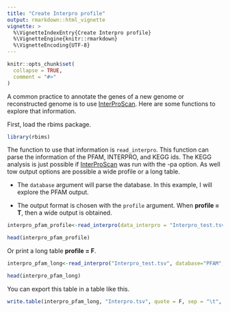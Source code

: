 ```yaml
---
title: "Create Interpro profile"
output: rmarkdown::html_vignette
vignette: >
  %\VignetteIndexEntry{Create Interpro profile}
  %\VignetteEngine{knitr::rmarkdown}
  %\VignetteEncoding{UTF-8}
---
```


```r
knitr::opts_chunk$set(
  collapse = TRUE,
  comment = "#>"
)
```

A common practice to annotate the genes of a new genome or reconstructed genome is to use [InterProScan](https://interproscan-docs.readthedocs.io/en/latest/). Here are some functions to explore that information.

First, load the rbims package.

```r
library(rbims)
```

The function to use that information is `read_interpro`. This function can parse the information of the PFAM, INTERPRO, and KEGG ids. The KEGG analysis is just possible if [InterProScan](https://interproscan-docs.readthedocs.io/en/latest/) was run with the -pa option. As well tow output options are possible a wide profile or a long table. 

- The `database` argument will parse the database. In this example, I will explore the PFAM output. 

- The output format is chosen with the `profile` argument. When **profile = T**, then a wide output is obtained.

```r
interpro_pfam_profile<-read_interpro(data_interpro = "Interpro_test.tsv", database="PFAM", profile = T)
```

```r
head(interpro_pfam_profile)
```

Or print a long table **profile = F**. 

```r
interpro_pfam_long<-read_interpro("Interpro_test.tsv", database="PFAM", profile = F)
```

```r
head(interpro_pfam_long)
```

You can export this table in a table like this.

```r
write.table(interpro_pfam_long, "Interpro.tsv", quote = F, sep = "\t", row.names = F, col.names = T)
```









